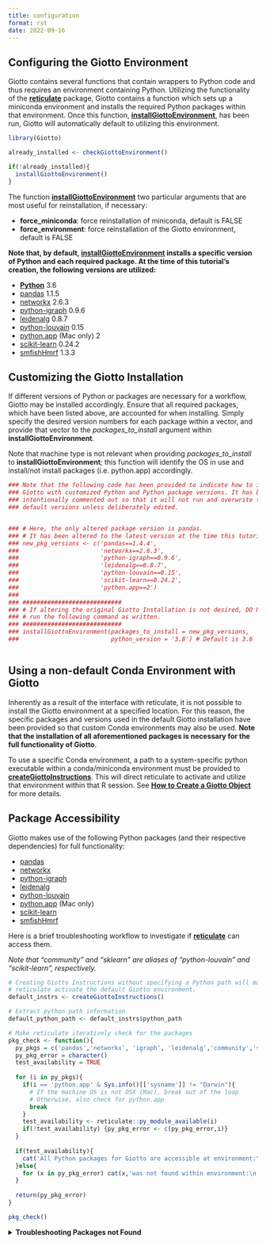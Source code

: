 ```yaml
--- 
title: configuration 
format: rst 
date: 2022-09-16 
--- 
```

## Configuring the Giotto Environment

Giotto contains several functions that contain wrappers to Python code and thus requires an environment containing Python. Utilizing the functionality of the [**reticulate**](https://rstudio.github.io/reticulate/) package, Giotto contains a function which sets up a miniconda environment and installs the required Python packages within that environment. Once this function, [**installGiottoEnvironment**](../reference/installGiottoEnvironment.html), has been run, Giotto will automatically default to utilizing this environment.

```r
library(Giotto)

already_installed <- checkGiottoEnvironment()

if(!already_installed){
  installGiottoEnvironment()
}
```

The function [**installGiottoEnvironment**](../reference/installGiottoEnvironment.html) two particular arguments that are most useful for reinstallation, if necessary:

 - **force_miniconda**: force reinstallation of miniconda, default is FALSE
 - **force_environment**: force reinstallation of the Giotto environment, default is FALSE

**Note that, by default, [installGiottoEnvironment](../reference/installGiottoEnvironment.html) installs a specific version of Python and each required package. At the time of this tutorial's creation, the following versions are utilized:**

 - [**Python**](https://www.python.org/) 3.6
 - [pandas](https://pandas.pydata.org/) 1.1.5
 - [networkx](https://networkx.org/) 2.6.3
 - [python-igraph](https://igraph.org/python/) 0.9.6
 - [leidenalg](https://leidenalg.readthedocs.io/en/latest/) 0.8.7
 - [python-louvain](https://python-louvain.readthedocs.io/en/latest/) 0.15
 - [python.app](https://github.com/conda-forge/python.app-feedstock) (Mac only) 2
 - [scikit-learn](https://scikit-learn.org/stable/) 0.24.2
 - [smfishHmrf](https://pypi.org/project/smfishHmrf/) 1.3.3

## Customizing the Giotto Installation

If different versions of Python or packages are necessary for a workflow, Giotto may be installed accordingly. Ensure that all required packages, which have been listed above, are accounted for when installing. Simply specify the desired version numbers for each package within a vector, and provide that vector to the *packages_to_install* argument within **installGiottoEnvironment**.

Note that machine type is not relevant when providing *packages_to_install* to **installGiottoEnvironment**; this function will identify the OS in use and install/not install packages (i.e. python.app) accordingly.


```r
### Note that the following code has been provided to indicate how to install
### Giotto with customized Python and Python package versions. It has been 
### intentionally commented out so that it will not run and overwrite the 
### default versions unless deliberately edited.


### # Here, the only altered package version is pandas.
### # It has been altered to the latest version at the time this tutorial was created.
### new_pkg_versions <- c('pandas==1.4.4',
###                       'networkx==2.6.3',
###                       'python-igraph==0.9.6',
###                       'leidenalg==0.8.7',
###                       'python-louvain==0.15',
###                       'scikit-learn==0.24.2',
###                       'python.app==2')
### 
### ############################
### # If altering the original Giotto Installation is not desired, DO NOT
### # run the following command as written.
### ############################
### installGiottoEnvironment(packages_to_install = new_pkg_versions,
###                          python_version = '3.8') # Default is 3.6



```

## Using a non-default Conda Environment with Giotto

Inherently as a result of the interface with reticulate, it is not possible to install the Giotto environment at a specified location. For this reason, the specific packages and versions used in the default Giotto installation have been provided so that custom Conda environments may also be used. **Note that the installation of all aforementioned packages is necessary for the full functionality of Giotto**. 

To use a specific Conda environment, a path to a system-specific python executable within a conda/miniconda environment must be provided to [**createGiottoInstructions**](../reference/createGiottoInstructions.html). This will direct reticulate to activate and utilize that environment within that R session. See [**How to Create a Giotto Object**](./getting_started_gobject.html) for more details.

## Package Accessibility

Giotto makes use of the following Python packages (and their respective dependencies) for full functionality:

 - [pandas](https://pandas.pydata.org/)
 - [networkx](https://networkx.org/)
 - [python-igraph](https://igraph.org/python/)
 - [leidenalg](https://leidenalg.readthedocs.io/en/latest/)
 - [python-louvain](https://python-louvain.readthedocs.io/en/latest/)
 - [python.app](https://github.com/conda-forge/python.app-feedstock) (Mac only)
 - [scikit-learn](https://scikit-learn.org/stable/)
 - [smfishHmrf](https://pypi.org/project/smfishHmrf/)

Here is a brief troubleshooting workflow to investigate if [**reticulate**](https://rstudio.github.io/reticulate/) can access them.

*Note that "community" and "sklearn" are aliases of "python-louvain" and "scikit-learn", respectively.*

```r
# Creating Giotto Instructions without specifying a Python path will make 
# reticulate activate the default Giotto environment. 
default_instrs <- createGiottoInstructions()

# Extract python path information
default_python_path <- default_instrs$python_path

# Make reticulate iteratively check for the packages
pkg_check <- function(){
  py_pkgs = c('pandas','networkx', 'igraph', 'leidenalg','community','sklearn','python.app')
  py_pkg_error = character()
  test_availability = TRUE
  
  for (i in py_pkgs){
    if(i == 'python.app' & Sys.info()[['sysname']] != "Darwin"){
      # If the machine OS is not OSX (Mac), break out of the loop
      # Otherwise, also check for python.app
      break
    }
    test_availability <- reticulate::py_module_available(i)
    if(!test_availability) {py_pkg_error <- c(py_pkg_error,i)}
  }
  
  if(test_availability){
    cat('All Python packages for Giotto are accessible at environment:\n', default_python_path)
  }else{
    for (x in py_pkg_error) cat(x,'was not found within environment:\n',default_python_path,'\n\n')
  }
  
  return(py_pkg_error)
}

pkg_check()

```

<details>
<summary>**Troubleshooting Packages not Found**</summary>
<br>
In the event that packages are inaccessible in the default installation of the Giotto miniconda environment, one troubleshooting method is provided here.

```r
# Restart the R session, while maintaining workspace variables.
# If using RStudio, the following command will do exactly that:
.rs.restartR()

# Direct reticulate to use Python within the Giotto Environment
reticulate::use_python(default_python_path)

# Check if packages exist again. Ensure function from above code block is defined.
missing_packages <- pkg_check()

retry_install <- length(missing_packages) > 0

if(retry_install){
  
  # Attempt to reinstall all packages.
  pkgs_w_versions <- c('pandas==1.1.5',
                     'networkx==2.6.3',
                     'python-igraph==0.9.6',
                     'leidenalg==0.8.7',
                     'python-louvain==0.15',
                     'scikit-learn==0.24.2',
                     'python.app==2')
  
  py_pkgs = c('pandas','networkx', 
              'igraph', 'leidenalg',
              'community','sklearn','python.app')
  
  if(Sys.info()[['sysname']] != "Darwin"){
    pkgs_w_versions = pkgs_w_versions[!grepl(pattern = 'python.app', x = pkgs_w_versions)]
    py_pkgs = py_pkgs[!grepl(pattern = 'python.app', x = py_pkgs)]
  }
  
  env_location <- reticulate::py_discover_config()$pythonhome
  partial_path_to_conda <- paste0(reticulate::miniconda_path(),'/envs/giotto_env')
  
  if(.Platform[['OS.type']] == 'unix') {
    
    conda_full_path = paste0(partial_conda_path,'/','bin/conda')
    
    # Remove all previous installations
    reticulate::conda_remove(envname = env_location,
                             packages = py_pkgs,
                             conda = conda_full_path)
    
    # Reinstall
    reticulate::conda_install(packages = pkgs_w_versions,
                              envname = env_location,
                              method = 'conda',
                              conda = conda_full_path,
                              python_version = 3.6)
    
    # Reinstall smfishhmrf with pip
    reticulate::conda_install(packages = 'smfishhmrf==1.3.3',
                              envname = env_location,
                              method = 'conda',
                              conda = conda_full_path,
                              pip = TRUE,
                              python_version = 3.6)
  }
  else if(.Platform[['OS.type']] == 'windows'){
    conda_full_path = paste0(partial_conda_path,'/','condabin/conda.bat')
    
    # Remove all previous installations
    reticulate::conda_remove(envname = env_location,
                             packages = py_pkgs,
                             conda = conda_full_path)
    
    # Reinstall
    reticulate::conda_install(packages = pkgs_w_versions,
                              envname = env_location,
                              method = 'conda',
                              conda = conda_full_path,
                              python_version = 3.6,
                              channel = c('conda-forge', 'vtraag'))
    
    # Reinstall smfishhmrf with pip
    reticulate::conda_install(packages = 'smfishhmrf==1.3.3',
                              envname = env_location,
                              method = 'conda',
                              conda = conda_full_path,
                              pip = TRUE,
                              python_version = 3.6)
    
  }
}

```

If this does not fix the issue at hand, here are some potential action items:
 
 - Remove and attempt to reinstall the Giotto environment.
     - Run [removeGiottoEnvironment](../reference/removeGiottoEnvironment.html), then terminate R.
     - Open a completely new R session, and run [installGiottoEnvironment](../reference/installGiottoEnvironment.html)
 - Post to an issue to the Giotto GitHub page [here](https://github.com/RubD/Giotto).
     - Please include the version numbers of R, Giotto, and the OS in use at the time of the issue.
 - See [FAQ](./FAQ.html).

</details>
<br>